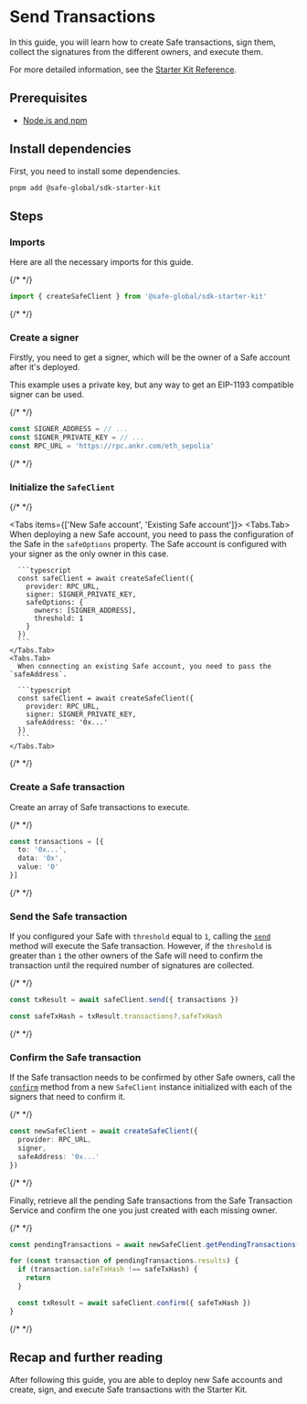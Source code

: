 
# Send Transactions

In this guide, you will learn how to create Safe transactions, sign them, collect the signatures from the different owners, and execute them.

For more detailed information, see the [Starter Kit Reference](../../../reference-sdk-starter-kit/overview.mdx).

## Prerequisites

- [Node.js and npm](https://docs.npmjs.com/downloading-and-installing-node-js-and-npm)

## Install dependencies

First, you need to install some dependencies.

```bash
pnpm add @safe-global/sdk-starter-kit
```

## Steps

<Steps>

  ### Imports

  Here are all the necessary imports for this guide.

  {/* <!-- vale off --> */}

  ```typescript
  import { createSafeClient } from '@safe-global/sdk-starter-kit'
  ```

  {/* <!-- vale on --> */}

  ### Create a signer

  Firstly, you need to get a signer, which will be the owner of a Safe account after it's deployed.

  This example uses a private key, but any way to get an EIP-1193 compatible signer can be used.

  {/* <!-- vale off --> */}

  ```typescript
  const SIGNER_ADDRESS = // ...
  const SIGNER_PRIVATE_KEY = // ...
  const RPC_URL = 'https://rpc.ankr.com/eth_sepolia'
  ```

  {/* <!-- vale on --> */}

  ### Initialize the `SafeClient`

  {/* <!-- vale off --> */}

  <Tabs items={['New Safe account', 'Existing Safe account']}>
    <Tabs.Tab>
      When deploying a new Safe account, you need to pass the configuration of the Safe in the `safeOptions` property. The Safe account is configured with your signer as the only owner in this case.

      ```typescript
      const safeClient = await createSafeClient({
        provider: RPC_URL,
        signer: SIGNER_PRIVATE_KEY,
        safeOptions: {
          owners: [SIGNER_ADDRESS],
          threshold: 1
        }
      })
      ```
    </Tabs.Tab>
    <Tabs.Tab>
      When connecting an existing Safe account, you need to pass the `safeAddress`.

      ```typescript
      const safeClient = await createSafeClient({
        provider: RPC_URL,
        signer: SIGNER_PRIVATE_KEY,
        safeAddress: '0x...'
      })
      ```
    </Tabs.Tab>
  </Tabs>

  {/* <!-- vale on --> */}

  ### Create a Safe transaction

  Create an array of Safe transactions to execute.

  {/* <!-- vale off --> */}

  ```typescript
  const transactions = [{
    to: '0x...',
    data: '0x',
    value: '0'
  }]
  ```

  {/* <!-- vale on --> */}

  ### Send the Safe transaction

  If you configured your Safe with `threshold` equal to `1`, calling the [`send`](../../../reference-sdk-starter-kit/safe-client/send.mdx) method will execute the Safe transaction. However, if the `threshold` is greater than `1` the other owners of the Safe will need to confirm the transaction until the required number of signatures are collected.

  {/* <!-- vale off --> */}

  ```typescript
  const txResult = await safeClient.send({ transactions })

  const safeTxHash = txResult.transactions?.safeTxHash
  ```

  {/* <!-- vale on --> */}

  ### Confirm the Safe transaction

  If the Safe transaction needs to be confirmed by other Safe owners, call the [`confirm`](../../../reference-sdk-starter-kit/safe-client/confirm.mdx) method from a new `SafeClient` instance initialized with each of the signers that need to confirm it.

  {/* <!-- vale off --> */}

  ```typescript
  const newSafeClient = await createSafeClient({
    provider: RPC_URL,
    signer,
    safeAddress: '0x...'
  })
  ```
  
  {/* <!-- vale on --> */}

  Finally, retrieve all the pending Safe transactions from the Safe Transaction Service and confirm the one you just created with each missing owner.

  {/* <!-- vale off --> */}

  ```typescript
  const pendingTransactions = await newSafeClient.getPendingTransactions()

  for (const transaction of pendingTransactions.results) {
    if (transaction.safeTxHash !== safeTxHash) {
      return
    }

    const txResult = await safeClient.confirm({ safeTxHash })
  }
  ```

  {/* <!-- vale on --> */}

</Steps>

## Recap and further reading

After following this guide, you are able to deploy new Safe accounts and create, sign, and execute Safe transactions with the Starter Kit.
